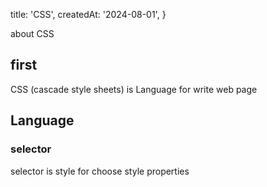   title: 'CSS',
  createdAt: '2024-08-01',
}

about CSS

## first

CSS  (cascade style sheets) is Language for write web page

## Language

### selector

selector is style for choose style properties